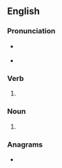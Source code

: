 ==English==

===Pronunciation===
* {{a|RP}} {{IPA|/bləʊts/|lang=en}}
* {{a|GenAm}} {{IPA|/bloʊts/|lang=en}}

===Verb===
{{head|en|verb form}}

# {{en-third-person singular of|bloat}}

===Noun===
{{head|en|noun form}}
# {{plural of|bloat|lang=en}}

===Anagrams===
* {{anagrams|en|a=ablost|balots|blasto|blasto-|bostal|oblast}}